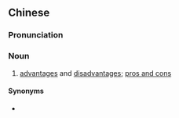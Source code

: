 {{also|优缺点}}
==Chinese==
{{zh-forms|s=优缺点|note=Combination of {{zh-l|優點}} and {{zh-l|缺點}}.}}

===Pronunciation===
{{zh-pron
|m=yōuquēdiǎn
|c=jau1 kyut3 dim2
|mn=iu-khoat-tiám
|cat=n
}}

===Noun===
{{zh-noun}}

# [[advantage]]s and [[disadvantage]]s; [[pros and cons]]

====Synonyms====
* {{zh-l|利弊}}